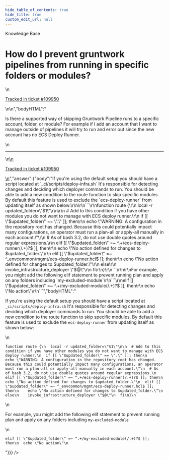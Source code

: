 ```yaml
---
hide_table_of_contents: true
hide_title: true
custom_edit_url: null
---
```



<head>
  <link rel="canonical" href="https://github.com/gruntwork-io/knowledge-base/discussions/675" />
</head>

<CenterLayout>
<span className="searchCategory">Knowledge Base</span>
<h1>How do I prevent gruntwork pipelines from running in specific folders or modules?</h1>
<GitHub discussion={{"id":"D_kwDOF8slf84ASyGF","number":675,"author":{"login":"ellisonc"},"title":"How do I prevent gruntwork pipelines from running in specific folders or modules?","body":"\nIs there a supported way of skipping Gruntwork Pipeline runs to a specific account, folder, or module?  For example if I add an account that I want to manage outside of pipelines it will try to run and error out since the new account has no ECS Deploy Runner.\r\n\n\n---\n\n<ins datetime=\"2023-03-03T18:15:25Z\">\n  <p><a href=\"https://support.gruntwork.io/hc/requests/109950\">Tracked in ticket #109950</a></p>\n</ins>\n","bodyHTML":"<p dir=\"auto\">Is there a supported way of skipping Gruntwork Pipeline runs to a specific account, folder, or module?  For example if I add an account that I want to manage outside of pipelines it will try to run and error out since the new account has no ECS Deploy Runner.</p>\n<hr>\n<ins datetime=\"2023-03-03T18:15:25Z\">\n  <p dir=\"auto\"><a href=\"https://support.gruntwork.io/hc/requests/109950\" rel=\"nofollow\">Tracked in ticket #109950</a></p>\n</ins>","answer":{"body":"If you're using the default setup you should have a script located at `_ci/scripts/deploy-infra.sh` It's responsible for detecting changes and deciding which deployer commands to run.  You should be able to add a new condition to the route function to skip specific modules.  By default this feature is used to exclude the `ecs-deploy-runner` from updating itself as shown below:\r\n\r\n```\r\nfunction route {\r\n  local -r updated_folder=\"$1\"\r\n\r\n  # Add to this condition if you have other modules you do not want to manage with ECS deploy runner.\r\n  if [[ \"$updated_folder\" == \".\" ]]; then\r\n    echo \"WARNING: A configuration in the repository root has changed. Because this could potentially impact many configurations, an operator must run a plan-all or apply-all manually in each account.\"\r\n  # As of bash 3.2, do not use double quotes around regular expressions.\r\n  elif [[ \"$updated_folder\" =~ ^.+/ecs-deploy-runner(/.+)?$ ]]; then\r\n    echo \"No action defined for changes to $updated_folder.\"\r\n  elif [[ \"$updated_folder\" =~ ^_envcommon/mgmt/ecs-deploy-runner.hcl$ ]]; then\r\n    echo \"No action defined for changes to $updated_folder.\"\r\n  else\r\n    invoke_infrastructure_deployer \"$@\"\r\n  fi\r\n}\r\n```\r\n\r\nFor example, you might add the following elif statement to prevent running plan and apply on any folders including `my-excluded-module`\r\n```\r\nelif [[ \"$updated_folder\" =~ ^.+/my-excluded-module(/.+)?$ ]]; then\r\n  echo \"No action\"\r\n```","bodyHTML":"<p dir=\"auto\">If you're using the default setup you should have a script located at <code class=\"notranslate\">_ci/scripts/deploy-infra.sh</code> It's responsible for detecting changes and deciding which deployer commands to run.  You should be able to add a new condition to the route function to skip specific modules.  By default this feature is used to exclude the <code class=\"notranslate\">ecs-deploy-runner</code> from updating itself as shown below:</p>\n<div class=\"snippet-clipboard-content notranslate position-relative overflow-auto\" data-snippet-clipboard-copy-content=\"function route {\n  local -r updated_folder=&quot;$1&quot;\n\n  # Add to this condition if you have other modules you do not want to manage with ECS deploy runner.\n  if [[ &quot;$updated_folder&quot; == &quot;.&quot; ]]; then\n    echo &quot;WARNING: A configuration in the repository root has changed. Because this could potentially impact many configurations, an operator must run a plan-all or apply-all manually in each account.&quot;\n  # As of bash 3.2, do not use double quotes around regular expressions.\n  elif [[ &quot;$updated_folder&quot; =~ ^.+/ecs-deploy-runner(/.+)?$ ]]; then\n    echo &quot;No action defined for changes to $updated_folder.&quot;\n  elif [[ &quot;$updated_folder&quot; =~ ^_envcommon/mgmt/ecs-deploy-runner.hcl$ ]]; then\n    echo &quot;No action defined for changes to $updated_folder.&quot;\n  else\n    invoke_infrastructure_deployer &quot;$@&quot;\n  fi\n}\"><pre class=\"notranslate\"><code class=\"notranslate\">function route {\n  local -r updated_folder=\"$1\"\n\n  # Add to this condition if you have other modules you do not want to manage with ECS deploy runner.\n  if [[ \"$updated_folder\" == \".\" ]]; then\n    echo \"WARNING: A configuration in the repository root has changed. Because this could potentially impact many configurations, an operator must run a plan-all or apply-all manually in each account.\"\n  # As of bash 3.2, do not use double quotes around regular expressions.\n  elif [[ \"$updated_folder\" =~ ^.+/ecs-deploy-runner(/.+)?$ ]]; then\n    echo \"No action defined for changes to $updated_folder.\"\n  elif [[ \"$updated_folder\" =~ ^_envcommon/mgmt/ecs-deploy-runner.hcl$ ]]; then\n    echo \"No action defined for changes to $updated_folder.\"\n  else\n    invoke_infrastructure_deployer \"$@\"\n  fi\n}\n</code></pre></div>\n<p dir=\"auto\">For example, you might add the following elif statement to prevent running plan and apply on any folders including <code class=\"notranslate\">my-excluded-module</code></p>\n<div class=\"snippet-clipboard-content notranslate position-relative overflow-auto\" data-snippet-clipboard-copy-content=\"elif [[ &quot;$updated_folder&quot; =~ ^.+/my-excluded-module(/.+)?$ ]]; then\n  echo &quot;No action&quot;\"><pre class=\"notranslate\"><code class=\"notranslate\">elif [[ \"$updated_folder\" =~ ^.+/my-excluded-module(/.+)?$ ]]; then\n  echo \"No action\"\n</code></pre></div>"}}} />

</CenterLayout>
  

<!-- ##DOCS-SOURCER-START
{
  "sourcePlugin": "github-discussions",
  "hash": "c3289bde712c9c585921e40474433eb5"
}
##DOCS-SOURCER-END -->
